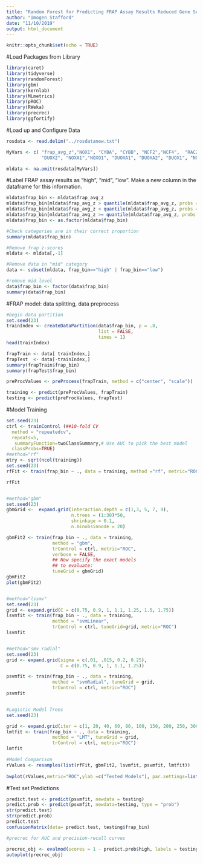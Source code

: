 ---
title: "Random Forest for Predicting FRAP Assay Results Reduced Gene Set"
author: "Imogen Stafford"
date: "11/10/2019"
output: html_document
---
```{r setup, include=FALSE}
knitr::opts_chunk$set(echo = TRUE)
```

#Load Packages from Library 

```{r}
library(caret)
library(tidyverse)
library(randomForest)
library(gbm)
library(kernlab)
library(MLmetrics)
library(pROC)
library(RWeka)
library(precrec)
library(ggfortify)
```


#Load up and Configure Data

```{r}
rosdata <- read.delim("../rosdatanew.txt")

MyVars <- c( "frap_avg_z","NOX1", "CYBA", "CYBB", "NCF2","NCF4",  "RAC2",
             "DUOX2", "NOXA1","NOXO1", "DUOXA1", "DUOXA2", "DUOX1", "NOX3", "NOX4", "NOX5")

mldata <- na.omit(rosdata[MyVars])
```

#Label FRAP assay results as "high", "mid", "low". Make a new column in the dataframe for this information.

```{r}
mldata$frap_bin <- mldata$frap_avg_z
mldata$frap_bin[mldata$frap_avg_z > quantile(mldata$frap_avg_z, probs = 0.75)] <- print("high")
mldata$frap_bin[mldata$frap_avg_z < quantile(mldata$frap_avg_z, probs = 0.25)] <- print("low")
mldata$frap_bin[mldata$frap_avg_z >= quantile(mldata$frap_avg_z, probs = 0.25)  & mldata$frap_avg_z <= quantile(mldata$frap_avg_z, probs = 0.75)] <- print("mid")
mldata$frap_bin <- as.factor(mldata$frap_bin)

#Check categories are in their correct proportion
summary(mldata$frap_bin)

#Remove frap z-scores
mldata <- mldata[,-1]

#Remove data in "mid" category
data <- subset(mldata, frap_bin=="high" | frap_bin=="low")

#remove mid level
data$frap_bin <- factor(data$frap_bin)
summary(data$frap_bin)

```

#FRAP model: data splitting, data preprocess

```{r}
#begin data partition
set.seed(23)
trainIndex <- createDataPartition(data$frap_bin, p = .8, 
                                  list = FALSE, 
                                  times = 1)
head(trainIndex)

frapTrain <- data[ trainIndex,]
frapTest  <- data[-trainIndex,]
summary(frapTrain$frap_bin)
summary(frapTest$frap_bin)

preProcValues <- preProcess(frapTrain, method = c("center", "scale"))

training <- predict(preProcValues, frapTrain)
testing <- predict(preProcValues, frapTest)

```

#Model Training

```{r}
set.seed(23)
ctrl <- trainControl (##10-fold CV
  method = "repeatedcv",
  repeats=5,
   summaryFunction=twoClassSummary,# Use AUC to pick the best model
  classProbs=TRUE)
#method="rf"
mtry <- sqrt(ncol(training))
set.seed(23)
rfFit <- train(frap_bin ~ ., data = training, method ="rf", metric="ROC", Mtry = mtry, trControl = ctrl )

rfFit


#method="gbm"
set.seed(23)
gbmGrid <-  expand.grid(interaction.depth = c(1,3, 5, 7, 9), 
                        n.trees = (1:30)*50, 
                        shrinkage = 0.1,
                        n.minobsinnode = 20)

gbmFit2 <- train(frap_bin ~ ., data = training, 
                 method = "gbm", 
                 trControl = ctrl, metric="ROC", 
                 verbose = FALSE, 
                 ## Now specify the exact models 
                 ## to evaluate:
                 tuneGrid = gbmGrid)
gbmFit2
plot(gbmFit2)


#method="lssmv"
set.seed(23)
grid <- expand.grid(C = c(0.75, 0.9, 1, 1.1, 1.25, 1.5, 1.75))
lsvmfit <- train(frap_bin ~ ., data = training, 
                 method = "svmLinear",
                 trControl = ctrl, tuneGrid=grid, metric="ROC")
lsvmfit


#method="smv radial"
set.seed(23)
grid <- expand.grid(sigma = c(.01, .015, 0.2, 0.25),
                    C = c(0.75, 0.9, 1, 1.1, 1.25))

psvmfit <- train(frap_bin ~ ., data = training, 
                 method = "svmRadial", tuneGrid = grid,
                 trControl = ctrl, metric="ROC")
psvmfit


#Logistic Model Trees
set.seed(23)

grid <- expand.grid(iter = c(1, 20, 40, 60, 80, 100, 150, 200, 250, 300, 400, 500))
lmtfit <- train(frap_bin ~ ., data = training, 
                 method = "LMT", tuneGrid = grid,
                 trControl = ctrl, metric="ROC")
lmtfit

#Model Comparison
rValues <- resamples(list(rfFit, gbmFit2, lsvmfit, psvmfit, lmtfit))
     
bwplot(rValues,metric="ROC",ylab =c("Tested Models"), par.settings=list(box.rectangle=list(col="black",fill="cyan4",alpha=1),box.umbrella=list(col="black",alpha=1)))
```



#Test set Predictions
```{r}
predict.test <- predict(psvmfit, newdata = testing)
predict.prob <- predict(psvmfit, newdata=testing, type = "prob")
str(predict.test)
str(predict.prob)
predict.test
confusionMatrix(data= predict.test, testing$frap_bin)

#precrec for AUC and precision-recall curves

precrec_obj <- evalmod(scores = 1 - predict.prob$high, labels = testing$frap_bin)
autoplot(precrec_obj)
```



